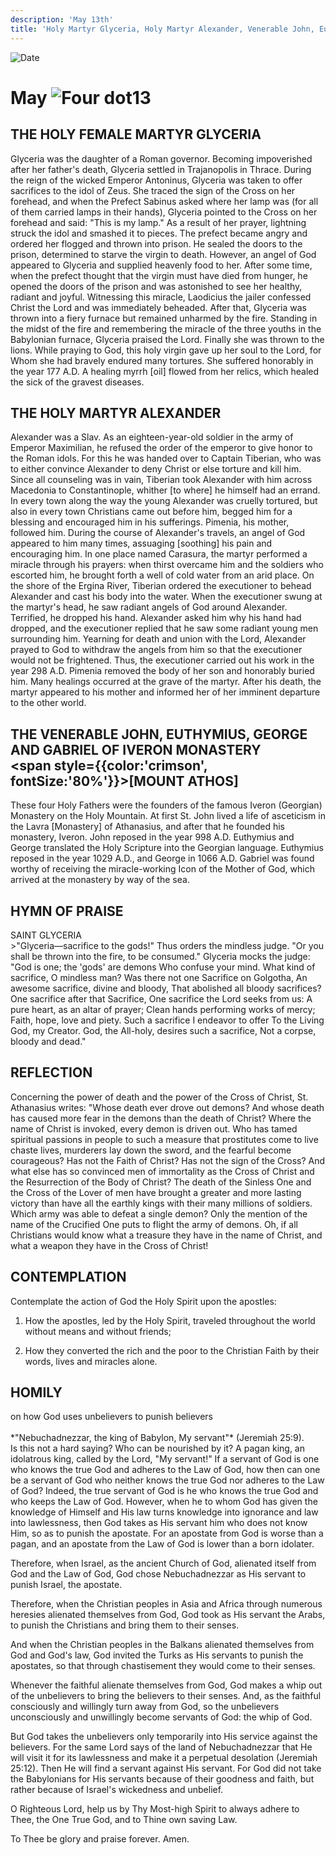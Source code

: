 ```yaml
---
description: 'May 13th'
title: 'Holy Martyr Glyceria, Holy Martyr Alexander, Venerable John, Euthymius, George, and Gabriel of Iveron Monastery'
---
```


<RunningHead />
<Image src="/title-imprint.png" height={68} width={50} alt="Date" className="title-imprint"/>

# <div id="date">May <Image className="four-dot" src="/four-dot.png" height={15} width={15} alt="Four dot" />13</div>

## THE HOLY FEMALE MARTYR GLYCERIA

Glyceria was the daughter of a Roman governor. Becoming impoverished after her father's death, Glyceria settled in Trajanopolis in Thrace. During the reign of the wicked Emperor Antoninus, Glyceria was taken to offer sacrifices to the idol of Zeus. She traced the sign of the Cross on her forehead, and when the Prefect Sabinus asked where her lamp was (for all of them carried lamps in their hands), Glyceria pointed to the Cross on her forehead and said: "This is my lamp." As a result of her prayer, lightning struck the idol and smashed it to pieces. The prefect became angry and ordered her flogged and thrown into prison. He sealed the doors to the prison, determined to starve the virgin to death. However, an angel of God appeared to Glyceria and supplied heavenly food to her. After some time, when the prefect thought that the virgin must have died from hunger, he opened the doors of the prison and was astonished to see her healthy, radiant and joyful. Witnessing this miracle, Laodicius the jailer confessed Christ the Lord and was immediately beheaded. After that, Glyceria was thrown into a fiery furnace but remained unharmed by the fire. Standing in the midst of the fire and remembering the miracle of the three youths in the Babylonian furnace, Glyceria praised the Lord. Finally she was thrown to the lions. While praying to God, this holy virgin gave up her soul to the Lord, for Whom she had bravely endured many tortures. She suffered honorably in the year 177 A.D. A healing myrrh [oil] flowed from her relics, which healed the sick of the gravest diseases.

## THE HOLY MARTYR ALEXANDER

Alexander was a Slav. As an eighteen-year-old soldier in the army of Emperor Maximilian, he refused the order of the emperor to give honor to the Roman idols. For this he was handed over to Captain Tiberian, who was to either convince Alexander to deny Christ or else torture and kill him. Since all counseling was in vain, Tiberian took Alexander with him across Macedonia to Constantinople, whither [to where] he himself had an errand. In every town along the way the young Alexander was cruelly tortured, but also in every town Christians came out before him, begged him for a blessing and encouraged him in his sufferings. Pimenia, his mother, followed him. During the course of Alexander's travels, an angel of God appeared to him many times, assuaging [soothing] his pain and encouraging him. In one place named Carasura, the martyr performed a miracle through his prayers: when thirst overcame him and the soldiers who escorted him, he brought forth a well of cold water from an arid place. On the shore of the Ergina River, Tiberian ordered the executioner to behead Alexander and cast his body into the water. When the executioner swung at the martyr's head, he saw radiant angels of God around Alexander. Terrified, he dropped his hand. Alexander asked him why his hand had dropped, and the executioner replied that he saw some radiant young men surrounding him. Yearning for death and union with the Lord, Alexander prayed to God to withdraw the angels from him so that the executioner would not be frightened. Thus, the executioner carried out his work in the year 298 A.D. Pimenia removed the body of her son and honorably buried him. Many healings occurred at the grave of the martyr. After his death, the martyr appeared to his mother and informed her of her imminent departure to the other world.

## THE VENERABLE JOHN, EUTHYMIUS, GEORGE AND GABRIEL OF IVERON MONASTERY <br /><span style={{color:'crimson', fontSize:'80%'}}>[MOUNT ATHOS]</span>

These four Holy Fathers were the founders of the famous Iveron (Georgian) Monastery on the Holy Mountain. At first St. John lived a life of asceticism in the Lavra [Monastery] of Athanasius, and after that he founded his monastery, Iveron. John reposed in the year 998 A.D. Euthymius and George translated the Holy Scripture into the Georgian language. Euthymius reposed in the year 1029 A.D., and George in 1066 A.D. Gabriel was found worthy of receiving the miracle-working Icon of the Mother of God, which arrived at the monastery by way of the sea.


## HYMN OF PRAISE
<div style={{textAlign:'center', color:'crimson', fontWeight:'bold'}}>
SAINT GLYCERIA
</div>
>"Glyceria—sacrifice to the gods!"  
Thus orders the mindless judge.  
"Or you shall be thrown into the fire, to be consumed."  
Glyceria mocks the judge:  
"God is one; the 'gods' are demons  
Who confuse your mind.  
What kind of sacrifice, O mindless man?  
Was there not one Sacrifice on Golgotha,  
An awesome sacrifice, divine and bloody,  
That abolished all bloody sacrifices?  
One sacrifice after that Sacrifice,  
One sacrifice the Lord seeks from us:  
A pure heart, as an altar of prayer;  
Clean hands performing works of mercy;  
Faith, hope, love and piety.  
Such a sacrifice I endeavor to offer  
To the Living God, my Creator.  
God, the All-holy, desires such a sacrifice,  
Not a corpse, bloody and dead."  


## REFLECTION

Concerning the power of death and the power of the Cross of Christ, St. Athanasius writes: "Whose death ever drove out demons? And whose death has caused more fear in the demons than the death of Christ? Where the name of Christ is invoked, every demon is driven out. Who has tamed spiritual passions in people to such a measure that prostitutes come to live chaste lives, murderers lay down the sword, and the fearful become courageous? Has not the Faith of Christ? Has not the sign of the Cross? And what else has so convinced men of immortality as the Cross of Christ and the Resurrection of the Body of Christ? The death of the Sinless One and the Cross of the Lover of men have brought a greater and more lasting victory than have all the earthly kings with their many millions of soldiers. Which army was able to defeat a single demon? Only the mention of the name of the Crucified One puts to flight the army of demons. Oh, if all Christians would know what a treasure they have in the name of Christ, and what a weapon they have in the Cross of Christ!


## CONTEMPLATION

Contemplate the action of God the Holy Spirit upon the apostles:

1. How the apostles, led by the Holy Spirit, traveled throughout the world without means and without friends;

2. How they converted the rich and the poor to the Christian Faith by their words, lives and miracles alone.


## HOMILY
<div style={{textAlign:'center', color:'crimson', fontWeight:'bold'}}>
on how God uses unbelievers to punish believers
</div><br />
<div style={{textAlign:'right'}}>
*"Nebuchadnezzar, the king of Babylon, My servant"* (Jeremiah 25:9).
</div>
Is this not a hard saying? Who can be nourished by it? A pagan king, an idolatrous king, called by the Lord, "My servant!" If a servant of God is one who knows the true God and adheres to the Law of God, how then can one be a servant of God who neither knows the true God nor adheres to the Law of God? Indeed, the true servant of God is he who knows the true God and who keeps the Law of God. However, when he to whom God has given the knowledge of Himself and His law turns knowledge into ignorance and law into lawlessness, then God takes as His servant him who does not know Him, so as to punish the apostate. For an apostate from God is worse than a pagan, and an apostate from the Law of God is lower than a born idolater.

Therefore, when Israel, as the ancient Church of God, alienated itself from God and the Law of God, God chose Nebuchadnezzar as His servant to punish Israel, the apostate.

Therefore, when the Christian peoples in Asia and Africa through numerous heresies alienated themselves from God, God took as His servant the Arabs, to punish the Christians and bring them to their senses.

And when the Christian peoples in the Balkans alienated themselves from God and God's law, God invited the Turks as His servants to punish the apostates, so that through chastisement they would come to their senses.

Whenever the faithful alienate themselves from God, God makes a whip out of the unbelievers to bring the believers to their senses. And, as the faithful consciously and willingly turn away from God, so the unbelievers unconsciously and unwillingly become servants of God: the whip of God.

But God takes the unbelievers only temporarily into His service against the believers. For the same Lord says of the land of Nebuchadnezzar that He will visit it for its lawlessness and make it a perpetual desolation (Jeremiah 25:12). Then He will find a servant against His servant. For God did not take the Babylonians for His servants because of their goodness and faith, but rather because of Israel's wickedness and unbelief.

O Righteous Lord, help us by Thy Most-high Spirit to always adhere to Thee, the One True God, and to Thine own saving Law.

To Thee be glory and praise forever. Amen.